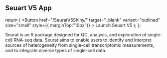 

## Seuart V5 App



  return (
     <Button  href="/SeuratV5Shiny/" target="_blank"  variant="outlined" size="small"  style={{ marginTop:"10px"}} >
          Launch Seuart V5
        </Button>
  );
};

Seurat is an R package designed for QC, analysis, and exploration of single-cell
RNA-seq data. Seurat aims to enable users to identify and interpret sources of
heterogeneity from single-cell transcriptomic measurements, and to integrate diverse types of single-cell data.
<MyApp/>



